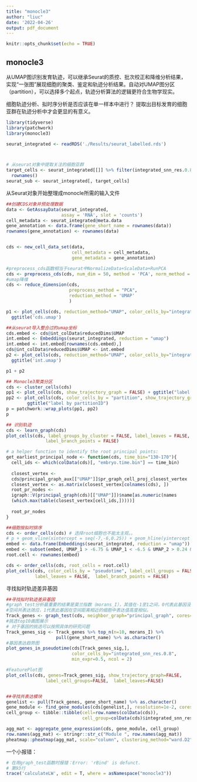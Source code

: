 ```yaml
---
title: "monocle3"
author: "liuc"
date: '2022-04-26'
output: pdf_document
---
```


```r
knitr::opts_chunk$set(echo = TRUE)
```

## monocle3

从UMAP图识别发育轨迹，可以继承Seurat的质控、批次校正和降维分析结果，实现“一张图”展现细胞的聚类、鉴定和轨迹分析结果。自动对UMAP图分区（partition），可以选择多个起点，轨迹分析算法的逻辑更符合生物学现实。

细胞轨迹分析、拟时序分析是否应该在单一样本中进行？
提取出目标发育的细胞亚群在轨迹分析中才会更显的有意义。


```r
library(tidyverse)
library(patchwork)
library(monocle3)

seurat_integrated <- readRDS('./Results/seurat_labelled.rds')



# 从seurat对象中提取关注的细胞亚群
target_cells <- seurat_integrated[[]] %>% filter(integrated_snn_res.0.8 %in% c(0,2)) %>% 
  rownames()
seurat_sub <- seurat_integrated[, target_cells]

```


从Seurat对象开始整理成monocle所需的输入文件
```r
##创建CDS对象并预处理数据
data <- GetAssayData(seurat_integrated, 
                     assay = 'RNA', slot = 'counts')
cell_metadata <- seurat_integrated@meta.data
gene_annotation <- data.frame(gene_short_name = rownames(data))
rownames(gene_annotation) <- rownames(data)


cds <- new_cell_data_set(data,
                         cell_metadata = cell_metadata,
                         gene_metadata = gene_annotation)

#preprocess_cds函数相当于seurat中NormalizeData+ScaleData+RunPCA
cds <- preprocess_cds(cds, num_dim = 50, method = 'PCA', norm_method = 'log')
#umap降维
cds <- reduce_dimension(cds, 
                        preprocess_method = "PCA",
                        reduction_method = 'UMAP'
                        )

p1 <- plot_cells(cds, reduction_method="UMAP", color_cells_by="integrated_snn_res.0.8") + 
  ggtitle('cds.umap')

##从seurat导入整合过的umap坐标
cds.embed <- cds@int_colData$reducedDims$UMAP
int.embed <- Embeddings(seurat_integrated, reduction = "umap")
int.embed <- int.embed[rownames(cds.embed),]
cds@int_colData$reducedDims$UMAP <- int.embed
p2 <- plot_cells(cds, reduction_method="UMAP", color_cells_by="integrated_snn_res.0.8") + 
  ggtitle('int.umap')

p1 + p2
```



```r
## Monocle3聚类分区
cds <- cluster_cells(cds)
pp1 <- plot_cells(cds, show_trajectory_graph = FALSE) + ggtitle("label by clusterID")
pp2 <- plot_cells(cds, color_cells_by = "partition", show_trajectory_graph = FALSE) + 
        ggtitle("label by partitionID")
p = patchwork::wrap_plots(pp1, pp2)
p
```




```r
## 识别轨迹
cds <- learn_graph(cds)
plot_cells(cds, label_groups_by_cluster = FALSE, label_leaves = FALSE, 
               label_branch_points = FALSE)
```


```r
# a helper function to identify the root principal points:
get_earliest_principal_node <- function(cds, time_bin="130-170"){
  cell_ids <- which(colData(cds)[, "embryo.time.bin"] == time_bin)
  
  closest_vertex <-
  cds@principal_graph_aux[["UMAP"]]$pr_graph_cell_proj_closest_vertex
  closest_vertex <- as.matrix(closest_vertex[colnames(cds), ])
  root_pr_nodes <-
  igraph::V(principal_graph(cds)[["UMAP"]])$name[as.numeric(names
  (which.max(table(closest_vertex[cell_ids,]))))]
  
  root_pr_nodes
}
```

```r
##细胞按拟时排序
cds <- order_cells(cds) # 选择root细胞也不能太主观。。
# p + geom_vline(xintercept = seq(-7,-6,0.25)) + geom_hline(yintercept = seq(0,1,0.25))
embed <- data.frame(Embeddings(seurat_integrated, reduction = "umap"))
embed <- subset(embed, UMAP_1 > -6.75 & UMAP_1 < -6.5 & UMAP_2 > 0.24 & UMAP_2 < 0.25)
root.cell <- rownames(embed)

cds <- order_cells(cds, root_cells = root.cell)
plot_cells(cds, color_cells_by = "pseudotime", label_cell_groups = FALSE, 
           label_leaves = FALSE,  label_branch_points = FALSE)
```



寻找拟时轨迹差异基因
```r
##寻找拟时轨迹差异基因
#graph_test分析最重要的结果是莫兰指数（morans_I），其值在-1至1之间，0代表此基因没有
#空间共表达效应，1代表此基因在空间距离相近的细胞中表达值高度相似。
Track_genes <- graph_test(cds, neighbor_graph="principal_graph", cores=4)
#挑选top10画图展示
# 对于基因的挑选可以按照具体的研究问题
Track_genes_sig <- Track_genes %>% top_n(n=10, morans_I) %>%
                   pull(gene_short_name) %>% as.character()
#基因表达趋势图
plot_genes_in_pseudotime(cds[Track_genes_sig,], 
                         color_cells_by="integrated_snn_res.0.8", 
                         min_expr=0.5, ncol = 2)

#FeaturePlot图
plot_cells(cds, genes=Track_genes_sig, show_trajectory_graph=FALSE,
               label_cell_groups=FALSE,  label_leaves=FALSE)


##寻找共表达模块
genelist <- pull(Track_genes, gene_short_name) %>% as.character()
gene_module <- find_gene_modules(cds[genelist,], resolution=1e-2, cores = 6)
cell_group <- tibble::tibble(cell=row.names(colData(cds)), 
                             cell_group=colData(cds)$integrated_snn_res.0.8)

agg_mat <- aggregate_gene_expression(cds, gene_module, cell_group)
row.names(agg_mat) <- stringr::str_c("Module ", row.names(agg_mat))
pheatmap::pheatmap(agg_mat, scale="column", clustering_method="ward.D2")

```


一个小报错：
```r
# 在用graph_test函数时报错：Error: 'rBind' is defunct.
# 第93行
trace('calculateLW', edit = T, where = asNamespace("monocle3"))
```

